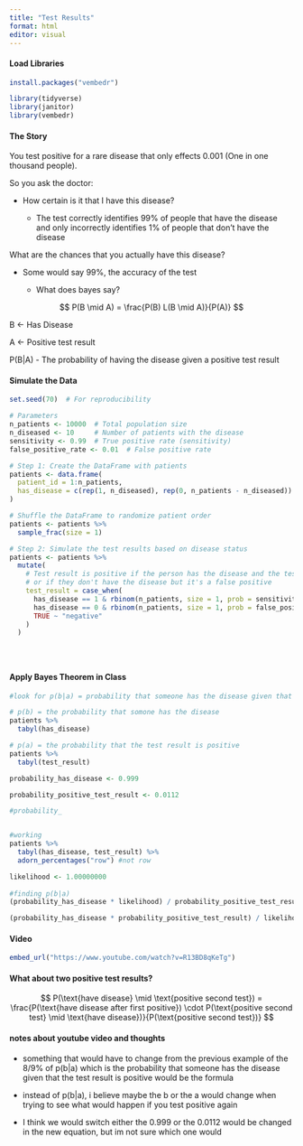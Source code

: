 ```yaml
---
title: "Test Results"
format: html
editor: visual
---
```


#### Load Libraries

```r
install.packages("vembedr")
```

```r
library(tidyverse)
library(janitor)
library(vembedr)
```

#### The Story

You test positive for a rare disease that only effects 0.001 (One in one thousand people).

So you ask the doctor:

-   How certain is it that I have this disease?

    -   The test correctly identifies 99% of people that have the disease and only incorrectly identifies 1% of people that don't have the disease

What are the chances that you actually have this disease?

-   Some would say 99%, the accuracy of the test

    -   What does bayes say?

$$
P(B \mid A) = \frac{P(B) L(B \mid A)}{P(A)} 
$$

B \<- Has Disease

A \<- Positive test result

P(B\|A) - The probability of having the disease given a positive test result

#### Simulate the Data

```r

set.seed(70)  # For reproducibility

# Parameters
n_patients <- 10000  # Total population size
n_diseased <- 10     # Number of patients with the disease
sensitivity <- 0.99  # True positive rate (sensitivity)
false_positive_rate <- 0.01  # False positive rate

# Step 1: Create the DataFrame with patients
patients <- data.frame(
  patient_id = 1:n_patients,
  has_disease = c(rep(1, n_diseased), rep(0, n_patients - n_diseased))  # 10 with the disease, rest without
)

# Shuffle the DataFrame to randomize patient order
patients <- patients %>%
  sample_frac(size = 1)

# Step 2: Simulate the test results based on disease status
patients <- patients %>%
  mutate(
    # Test result is positive if the person has the disease and the test is sensitive,
    # or if they don't have the disease but it's a false positive
    test_result = case_when(
      has_disease == 1 & rbinom(n_patients, size = 1, prob = sensitivity) == 1 ~ "positive",
      has_disease == 0 & rbinom(n_patients, size = 1, prob = false_positive_rate) == 1 ~ "positive",
      TRUE ~ "negative"
    )
  )





```

#### Apply Bayes Theorem in Class

```r
#look for p(b|a) = probability that someone has the disease given that the test result is positive

# p(b) = the probability that somone has the disease
patients %>%
  tabyl(has_disease)

# p(a) = the probability that the test result is positive
patients %>%
  tabyl(test_result)

probability_has_disease <- 0.999

probability_positive_test_result <- 0.0112

#probability_


#working
patients %>%
  tabyl(has_disease, test_result) %>%
  adorn_percentages("row") #not row 

likelihood <- 1.00000000
  
#finding p(b|a)
(probability_has_disease * likelihood) / probability_positive_test_result

(probability_has_disease * probability_positive_test_result) / likelihood
```

#### Video

```r
embed_url("https://www.youtube.com/watch?v=R13BD8qKeTg")
```

#### What about two positive test results?

$$
P(\text{have disease} \mid \text{positive second test}) = \frac{P(\text{have disease after first positive}) \cdot P(\text{positive second test} \mid \text{have disease})}{P(\text{positive second test})}
$$

#### notes about youtube video and thoughts

-   something that would have to change from the previous example of the 8/9% of p(b\|a) which is the probability that someone has the disease given that the test result is positive would be the formula

-   instead of p(b\|a), i believe maybe the b or the a would change when trying to see what would happen if you test positive again

-   I think we would switch either the 0.999 or the 0.0112 would be changed in the new equation, but im not sure which one would
